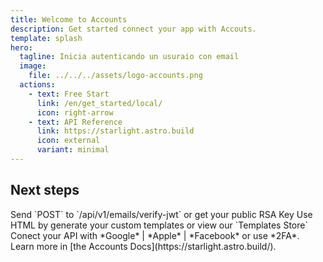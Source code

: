 ```yaml
---
title: Welcome to Accounts
description: Get started connect your app with Accouts.
template: splash
hero:
  tagline: Inicia autenticando un usuraio con email
  image:
    file: ../../../assets/logo-accounts.png
  actions:
    - text: Free Start
      link: /en/get_started/local/
      icon: right-arrow
    - text: API Reference
      link: https://starlight.astro.build
      icon: external
      variant: minimal
---
```



## Next steps

<CardGrid stagger>
	<Card title="JWT Verification" icon="pencil">
		Send `POST` to `/api/v1/emails/verify-jwt` or get your public RSA Key
	</Card>
	<Card title="Custom Email Template" icon="add-document">
		Use HTML by generate your custom templates or view our `Templates Store`
	</Card>
	<Card title="Configure the thrid-party" icon="setting">
		Conect your API with *Google* | *Apple* | *Facebook* or use *2FA*.
	</Card>
	<Card title="Read the docs" icon="open-book">
		Learn more in [the Accounts Docs](https://starlight.astro.build/).
	</Card>
</CardGrid>

